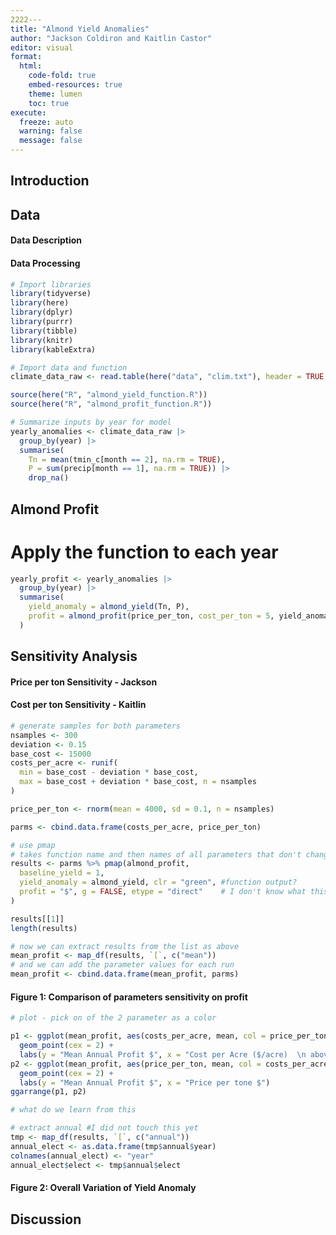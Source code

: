 ```yaml
---
2222---
title: "Almond Yield Anomalies"
author: "Jackson Coldiron and Kaitlin Castor"
editor: visual
format: 
  html:
    code-fold: true
    embed-resources: true
    theme: lumen
    toc: true
execute:
  freeze: auto 
  warning: false
  message: false
---
```


## Introduction

## Data

#### Data Description

#### Data Processing

```r
# Import libraries
library(tidyverse)
library(here)
library(dplyr)
library(purrr)
library(tibble)
library(knitr)
library(kableExtra)

# Import data and function
climate_data_raw <- read.table(here("data", "clim.txt"), header = TRUE, sep = "", quote = "\"")

source(here("R", "almond_yield_function.R"))
source(here("R", "almond_profit_function.R"))

# Summarize inputs by year for model
yearly_anomalies <- climate_data_raw |>
  group_by(year) |>
  summarise(
    Tn = mean(tmin_c[month == 2], na.rm = TRUE),
    P = sum(precip[month == 1], na.rm = TRUE)) |>
    drop_na()

```

## Almond Profit

# Apply the function to each year

```r
yearly_profit <- yearly_anomalies |>
  group_by(year) |>
  summarise(
    yield_anomaly = almond_yield(Tn, P),
    profit = almond_profit(price_per_ton, cost_per_ton = 5, yield_anomaly, baseline_yield = 10)
  )
```

## Sensitivity Analysis

#### Price per ton Sensitivity - Jackson

#### Cost per ton Sensitivity - Kaitlin

```r
# generate samples for both parameters
nsamples <- 300
deviation <- 0.15
base_cost <- 15000
costs_per_acre <- runif(
  min = base_cost - deviation * base_cost,
  max = base_cost + deviation * base_cost, n = nsamples
)

price_per_ton <- rnorm(mean = 4000, sd = 0.1, n = nsamples)

parms <- cbind.data.frame(costs_per_acre, price_per_ton)

# use pmap
# takes function name and then names of all parameters that don't change
results <- parms %>% pmap(almond_profit,
  baseline_yield = 1,
  yield_anomaly = almond_yield, clr = "green", #function output?
  profit = "$", g = FALSE, etype = "direct"    # I don't know what this line means
)

results[[1]]
length(results)

# now we can extract results from the list as above
mean_profit <- map_df(results, `[`, c("mean"))
# and we can add the parameter values for each run
mean_profit <- cbind.data.frame(mean_profit, parms)

```

#### Figure 1: Comparison of parameters sensitivity on profit

```r
# plot - pick on of the 2 parameter as a color

p1 <- ggplot(mean_profit, aes(costs_per_acre, mean, col = price_per_ton)) +
  geom_point(cex = 2) +
  labs(y = "Mean Annual Profit $", x = "Cost per Acre ($/acre)  \n above which energy production is more efficient")
p2 <- ggplot(mean_profit, aes(price_per_ton, mean, col = costs_per_acre)) +
  geom_point(cex = 2) +
  labs(y = "Mean Annual Profit $", x = "Price per tone $")
ggarrange(p1, p2)

# what do we learn from this

# extract annual #I did not touch this yet
tmp <- map_df(results, `[`, c("annual"))
annual_elect <- as.data.frame(tmp$annual$year)
colnames(annual_elect) <- "year"
annual_elect$elect <- tmp$annual$elect
```

#### Figure 2: Overall Variation of Yield Anomaly

## Discussion
